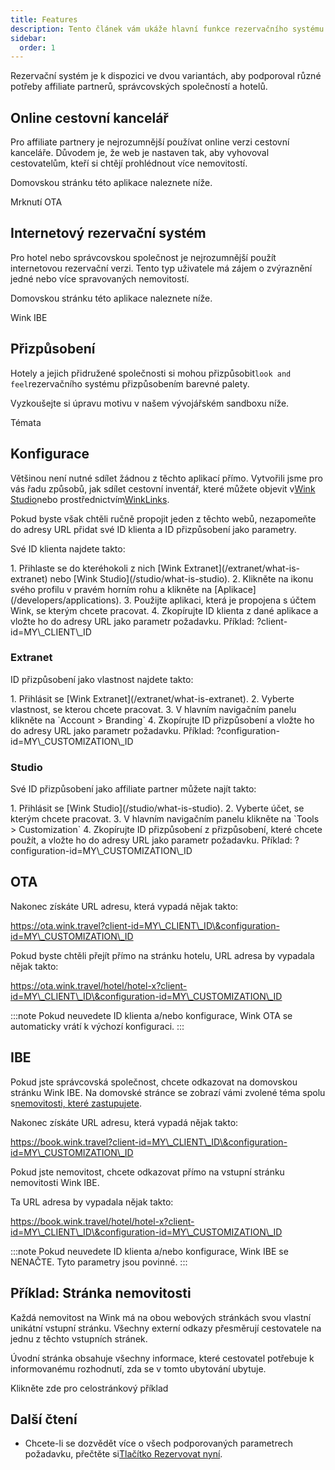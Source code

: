 ```yaml
---
title: Features
description: Tento článek vám ukáže hlavní funkce rezervačního systému Wink.
sidebar:
  order: 1
---
```


Rezervační systém je k dispozici ve dvou variantách, aby podporoval různé potřeby affiliate partnerů, správcovských společností a hotelů.

## Online cestovní kancelář

Pro affiliate partnery je nejrozumnější používat online verzi cestovní kanceláře. Důvodem je, že web je nastaven tak, aby vyhovoval cestovatelům, kteří si chtějí prohlédnout více nemovitostí.

Domovskou stránku této aplikace naleznete níže.

<LinkButton href="https://ota.wink.travel/home" variant="secondary" icon="external" target="_blank">
  Mrknutí OTA
</LinkButton>


## Internetový rezervační systém

Pro hotel nebo správcovskou společnost je nejrozumnější použít internetovou rezervační verzi. Tento typ uživatele má zájem o zvýraznění jedné nebo více spravovaných nemovitostí.

Domovskou stránku této aplikace naleznete níže.

<LinkButton href="https://book.wink.travel/home?client-id=client-1∓configuration-id=d906a163-5cee-4198-a170-2bedf2407f5f" variant="secondary" icon="external" target="_blank">
  Wink IBE
</LinkButton>


## Přizpůsobení

Hotely a jejich přidružené společnosti si mohou přizpůsobit`look and feel`rezervačního systému přizpůsobením barevné palety.

Vyzkoušejte si úpravu motivu v našem vývojářském sandboxu níže.

<LinkButton href="https://docs.wink.travel/web-component" variant="secondary" icon="external" target="_blank">
  Témata
</LinkButton>


## Konfigurace

Většinou není nutné sdílet žádnou z těchto aplikací přímo. Vytvořili jsme pro vás řadu způsobů, jak sdílet cestovní inventář, které můžete objevit v[Wink Studio](/studio/what-is-studio)nebo prostřednictvím[WinkLinks](/link-manager/wink-links).

Pokud byste však chtěli ručně propojit jeden z těchto webů, nezapomeňte do adresy URL přidat své ID klienta a ID přizpůsobení jako parametry.

Své ID klienta najdete takto:

<Steps>
  1. Přihlaste se do kteréhokoli z nich [Wink Extranet](/extranet/what-is-extranet) nebo [Wink Studio](/studio/what-is-studio).
  2. Klikněte na ikonu svého profilu v pravém horním rohu a klikněte na [Aplikace](/developers/applications).
  3. Použijte aplikaci, která je propojena s účtem Wink, se kterým chcete pracovat.
  4. Zkopírujte ID klienta z dané aplikace a vložte ho do adresy URL jako parametr požadavku. Příklad: ?client-id=MY\_CLIENT\_ID
</Steps>


### Extranet

ID přizpůsobení jako vlastnost najdete takto:

<Steps>
  1. Přihlásit se [Wink Extranet](/extranet/what-is-extranet).
  2. Vyberte vlastnost, se kterou chcete pracovat.
  3. V hlavním navigačním panelu klikněte na `Account > Branding`
  4. Zkopírujte ID přizpůsobení a vložte ho do adresy URL jako parametr požadavku. Příklad: ?configuration-id=MY\_CUSTOMIZATION\_ID
</Steps>


### Studio

Své ID přizpůsobení jako affiliate partner můžete najít takto:

<Steps>
  1. Přihlásit se [Wink Studio](/studio/what-is-studio).
  2. Vyberte účet, se kterým chcete pracovat.
  3. V hlavním navigačním panelu klikněte na `Tools > Customization`
  4. Zkopírujte ID přizpůsobení z přizpůsobení, které chcete použít, a vložte ho do adresy URL jako parametr požadavku. Příklad: ?configuration-id=MY\_CUSTOMIZATION\_ID
</Steps>


## OTA

Nakonec získáte URL adresu, která vypadá nějak takto:

https://ota.wink.travel?client-id=MY\_CLIENT\_ID\&configuration-id=MY\_CUSTOMIZATION\_ID

Pokud byste chtěli přejít přímo na stránku hotelu, URL adresa by vypadala nějak takto:

https://ota.wink.travel/hotel/hotel-x?client-id=MY\_CLIENT\_ID\&configuration-id=MY\_CUSTOMIZATION\_ID

:::note
Pokud neuvedete ID klienta a/nebo konfigurace, Wink OTA se automaticky vrátí k výchozí konfiguraci.
:::

## IBE

Pokud jste správcovská společnost, chcete odkazovat na domovskou stránku Wink IBE. Na domovské stránce se zobrazí vámi zvolené téma spolu s[nemovitosti, které zastupujete](/studio/agency-representation).

Nakonec získáte URL adresu, která vypadá nějak takto:

https://book.wink.travel?client-id=MY\_CLIENT\_ID\&configuration-id=MY\_CUSTOMIZATION\_ID

Pokud jste nemovitost, chcete odkazovat přímo na vstupní stránku nemovitosti Wink IBE.

Ta URL adresa by vypadala nějak takto:

https://book.wink.travel/hotel/hotel-x?client-id=MY\_CLIENT\_ID\&configuration-id=MY\_CUSTOMIZATION\_ID

:::note
Pokud neuvedete ID klienta a/nebo konfigurace, Wink IBE se NENAČTE. Tyto parametry jsou povinné. :::

## Příklad: Stránka nemovitosti

Každá nemovitost na Wink má na obou webových stránkách svou vlastní unikátní vstupní stránku. Všechny externí odkazy přesměrují cestovatele na jednu z těchto vstupních stránek.

Úvodní stránka obsahuje všechny informace, které cestovatel potřebuje k informovanému rozhodnutí, zda se v tomto ubytování ubytuje.

<LinkButton href="https://res.cloudinary.com/traveliko/image/upload/v1725851770/academy/hotel-sensai.jpg" variant="secondary" icon="external" target="_blank">
  Klikněte zde pro celostránkový příklad
</LinkButton>


## Další čtení

* Chcete-li se dozvědět více o všech podporovaných parametrech požadavku, přečtěte si[Tlačítko Rezervovat nyní](/guides/the-book-now-button).

